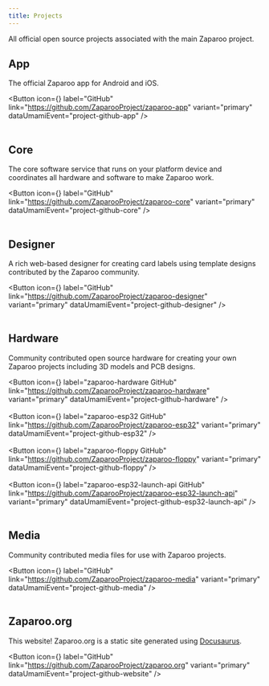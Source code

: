 ```yaml
---
title: Projects
---
```


All official open source projects associated with the main Zaparoo project.

## App

The official Zaparoo app for Android and iOS.

<Button
  icon={<FAIcon icon="fa-brands fa-github" />}
  label="GitHub"
  link="https://github.com/ZaparooProject/zaparoo-app"
  variant="primary"
  dataUmamiEvent="project-github-app"
/>
<br />
<br />

## Core

The core software service that runs on your platform device and coordinates all hardware and software to make Zaparoo work.

<Button
  icon={<FAIcon icon="fa-brands fa-github" />}
  label="GitHub"
  link="https://github.com/ZaparooProject/zaparoo-core"
  variant="primary"
  dataUmamiEvent="project-github-core"
/>
<br />
<br />

## Designer

A rich web-based designer for creating card labels using template designs contributed by the Zaparoo community.

<Button
  icon={<FAIcon icon="fa-brands fa-github" />}
  label="GitHub"
  link="https://github.com/ZaparooProject/zaparoo-designer"
  variant="primary"
  dataUmamiEvent="project-github-designer"
/>
<br />
<br />

## Hardware

Community contributed open source hardware for creating your own Zaparoo projects including 3D models and PCB designs.

<Button
  icon={<FAIcon icon="fa-brands fa-github" />}
  label="zaparoo-hardware GitHub"
  link="https://github.com/ZaparooProject/zaparoo-hardware"
  variant="primary"
  dataUmamiEvent="project-github-hardware"
/>
<br />
<br />
<Button
  icon={<FAIcon icon="fa-brands fa-github" />}
  label="zaparoo-esp32 GitHub"
  link="https://github.com/ZaparooProject/zaparoo-esp32"
  variant="primary"
  dataUmamiEvent="project-github-esp32"
/>
<br />
<br />
<Button
  icon={<FAIcon icon="fa-brands fa-github" />}
  label="zaparoo-floppy GitHub"
  link="https://github.com/ZaparooProject/zaparoo-floppy"
  variant="primary"
  dataUmamiEvent="project-github-floppy"
/>
<br />
<br />
<Button
  icon={<FAIcon icon="fa-brands fa-github" />}
  label="zaparoo-esp32-launch-api GitHub"
  link="https://github.com/ZaparooProject/zaparoo-esp32-launch-api"
  variant="primary"
  dataUmamiEvent="project-github-esp32-launch-api"
/>
<br />
<br />

## Media

Community contributed media files for use with Zaparoo projects.

<Button
  icon={<FAIcon icon="fa-brands fa-github" />}
  label="GitHub"
  link="https://github.com/ZaparooProject/zaparoo-media"
  variant="primary"
  dataUmamiEvent="project-github-media"
/>
<br />
<br />

## Zaparoo.org

This website! Zaparoo.org is a static site generated using [Docusaurus](https://docusaurus.io/).

<Button
  icon={<FAIcon icon="fa-brands fa-github" />}
  label="GitHub"
  link="https://github.com/ZaparooProject/zaparoo.org"
  variant="primary"
  dataUmamiEvent="project-github-website"
/>
<br />
<br />
